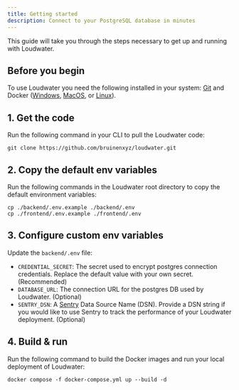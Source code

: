 ```yaml
---
title: Getting started
description: Connect to your PostgreSQL database in minutes
---
```


This guide will take you through the steps necessary to get up and running with Loudwater.

## Before you begin

To use Loudwater you need the following installed in your system: [Git](https://git-scm.com/downloads) and Docker ([Windows](https://docs.docker.com/desktop/install/windows-install/), [MacOS](https://docs.docker.com/desktop/install/mac-install/), or [Linux](https://docs.docker.com/desktop/install/linux-install/)).

## 1. Get the code

Run the following command in your CLI to pull the Loudwater code:

```
git clone https://github.com/bruinenxyz/loudwater.git
```

## 2. Copy the default env variables

Run the following commands in the Loudwater root directory to copy the default environment variables:

```
cp ./backend/.env.example ./backend/.env
cp ./frontend/.env.example ./frontend/.env
```

## 3. Configure custom env variables

Update the `backend/.env` file:

- `CREDENTIAL_SECRET`: The secret used to encrypt postgres connection credentials. Replace the default value with your own secret. (Recommended)
- `DATABASE_URL`: The connection URL for the postgres DB used by Loudwater. (Optional)
- `SENTRY_DSN`: A [Sentry](https://sentry.io/welcome/) Data Source Name (DSN). Provide a DSN string if you would like to use Sentry to track the performance of your Loudwater deployment. (Optional)

## 4. Build & run

Run the following command to build the Docker images and run your local deployment of Loudwater:

```
docker compose -f docker-compose.yml up --build -d
```

